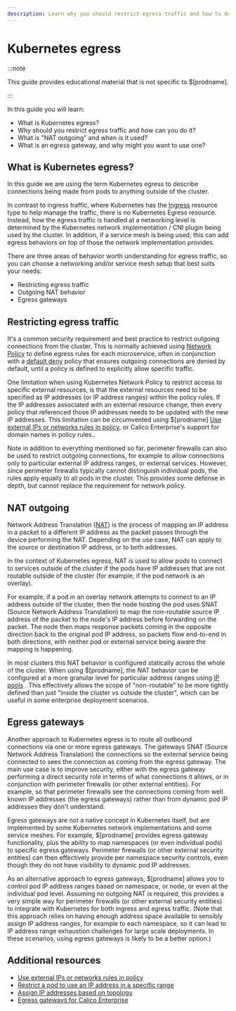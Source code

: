 ```yaml
---
description: Learn why you should restrict egress traffic and how to do it.
---
```


# Kubernetes egress

:::note

This guide provides educational material that is not specific to $[prodname].

:::

In this guide you will learn:

- What is Kubernetes egress?
- Why should you restrict egress traffic and how can you do it?
- What is "NAT outgoing" and when is it used?
- What is an egress gateway, and why might you want to use one?

## What is Kubernetes egress?

In this guide we are using the term Kubernetes egress to describe connections being made from pods to anything outside of the cluster.

In contrast to ingress traffic, where Kubernetes has the [Ingress](about-kubernetes-ingress.mdx)
resource type to help manage the traffic, there is no Kubernetes Egress resource. Instead, how the egress traffic is
handled at a networking level is determined by the Kubernetes network implementation / CNI plugin being used by the
cluster. In addition, if a service mesh is being used, this can add egress behaviors on top of those the
network implementation provides.

There are three areas of behavior worth understanding for egress traffic, so you can choose a networking and/or service
mesh setup that best suits your needs:

- Restricting egress traffic
- Outgoing NAT behavior
- Egress gateways

## Restricting egress traffic

It's a common security requirement and best practice to restrict outgoing connections from the cluster. This is normally
achieved using [Network Policy](about-network-policy.mdx) to define egress rules for each
microservice, often in conjunction with a [default deny](about-network-policy.mdx#default-deny)
policy that ensures outgoing connections are denied by default, until a policy is defined to explicitly allow specific
traffic.

One limitation when using Kubernetes Network Policy to restrict access to specific external resources, is that the external
resources need to be specified as IP addresses (or IP address ranges) within the policy rules. If the IP addresses
associated with an external resource change, then every policy that referenced those IP addresses needs to be updated with
the new IP addresses. This limitation can be circumvented using $[prodname] [Use external IPs or networks rules in policy](network-policy/policy-rules/external-ips-policy.mdx), or Calico Enterprise's support for domain names in policy rules..

Note in addition to everything mentioned so far, perimeter firewalls can also be used to restrict outgoing connections,
for example to allow connections only to particular external IP address ranges, or external services. However, since
perimeter firewalls typically cannot distinguish individual pods, the rules apply equally to all pods in the cluster.
This provides some defense in depth, but cannot replace the requirement for network policy.

## NAT outgoing

Network Address Translation ([NAT](https://en.wikipedia.org/wiki/Network_address_translation)) is the process of mapping an IP address in a packet
to a different IP address as the packet passes through the device performing the NAT. Depending on the use case, NAT can
apply to the source or destination IP address, or to both addresses.

In the context of Kubernetes egress, NAT is used to allow pods to connect to services outside of the cluster if the pods
have IP addresses that are not routable outside of the cluster (for example, if the pod network is an overlay).

For example, if a pod in an overlay network attempts to connect to an IP address outside of the cluster, then the
node hosting the pod uses SNAT (Source Network Address Translation) to map the non-routable source IP address of the
packet to the node's IP address before forwarding on the packet. The node then maps response packets coming in the
opposite direction back to the original pod IP address, so packets flow end-to-end in both directions, with neither
pod or external service being aware the mapping is happening.

In most clusters this NAT behavior is configured statically across the whole of the cluster. When using
$[prodname], the NAT behavior can be configured at a more granular level for particular address ranges using [IP pools](../../reference/resources/ippool.mdx)
. This effectively allows the scope of "non-routable" to be more
tightly defined than just "inside the cluster vs outside the cluster", which can be useful in some enterprise deployment
scenarios.

## Egress gateways

Another approach to Kubernetes egress is to route all outbound connections via one or more egress gateways. The gateways
SNAT (Source Network Address Translation) the connections so the external service being connected to sees the connection
as coming from the egress gateway. The main use case is to improve security, either with the egress gateway performing a
direct security role in terms of what connections it allows, or in conjunction with perimeter firewalls (or other
external entities). For example, so that perimeter firewalls see the connections coming from well known IP
addresses (the egress gateways) rather than from dynamic pod IP addresses they don't understand.

Egress gateways are not a native concept in Kubernetes itself, but are implemented by some Kubernetes network
implementations and some service meshes. For example, $[prodname] provides egress gateway functionality, plus the
ability to map namespaces (or even individual pods) to specific egress gateways. Perimeter firewalls (or other external
security entities) can then effectively provide per namespace security controls, even though they do not have visibility
to dynamic pod IP addresses.

As an alternative approach to egress gateways, $[prodname] allows you to control pod IP address ranges based on
namespace, or node, or even at the individual pod level. Assuming no outgoing NAT is required, this provides a very
simple way for perimeter firewalls (or other external security entities) to integrate with Kubernetes for both ingress
and egress traffic. (Note that this approach relies on having enough address space available to sensibly assign IP
address ranges, for example to each namespace, so it can lead to IP address range exhaustion challenges for large scale
deployments. In these scenarios, using egress gateways is likely to be a better option.)

## Additional resources

- [Use external IPs or networks rules in policy](/network-policy/policy-rules/external-ips-policy.mdx)
- [Restrict a pod to use an IP address in a specific range](../../networking/ipam/legacy-firewalls.mdx)
- [Assign IP addresses based on topology](../../networking/ipam/assign-ip-addresses-topology.mdx)
- [Egress gateways for Calico Enterprise](/calico-enterprise/latest/networking/egress/)
